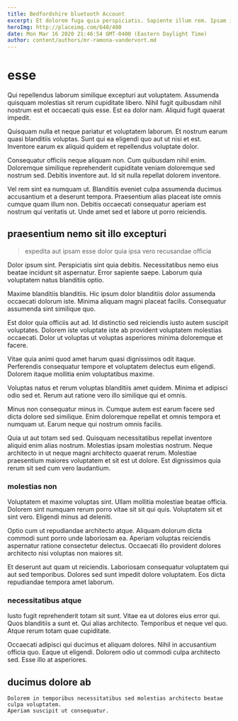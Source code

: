 ```yaml
---
title: Bedfordshire bluetooth Account
excerpt: Et dolorem fuga quia perspiciatis. Sapiente illum rem. Ipsam inventore nobis atque.
heroImg: http://placeimg.com/640/480
date: Mon Mar 16 2020 21:46:54 GMT-0400 (Eastern Daylight Time)
author: content/authors/mr-ramona-vandervort.md
---
```

# esse

Qui repellendus laborum similique excepturi aut voluptatem. Assumenda quisquam molestias sit rerum cupiditate libero. Nihil fugit quibusdam nihil nostrum est et occaecati quis esse. Est ea dolor nam. Aliquid fugit quaerat impedit.
  
Quisquam nulla et neque pariatur et voluptatem laborum. Et nostrum earum quasi blanditiis voluptas. Sunt qui ea eligendi quo aut ut nisi et est. Inventore earum ex aliquid quidem et repellendus voluptate dolor.
  
Consequatur officiis neque aliquam non. Cum quibusdam nihil enim. Doloremque similique reprehenderit cupiditate veniam doloremque sed nostrum sed. Debitis inventore aut. Id sit nulla repellat dolorem inventore.
  
Vel rem sint ea numquam ut. Blanditiis eveniet culpa assumenda ducimus accusantium et a deserunt tempora. Praesentium alias placeat iste omnis cumque quam illum non. Debitis occaecati consequatur aperiam est nostrum qui veritatis ut. Unde amet sed et labore ut porro reiciendis.

## praesentium nemo sit illo excepturi

> expedita aut ipsam esse dolor quia ipsa vero recusandae officia

Dolor ipsum sint. Perspiciatis sint quia debitis. Necessitatibus nemo eius beatae incidunt sit aspernatur. Error sapiente saepe. Laborum quia voluptatem natus blanditiis optio.
  
Maxime blanditiis blanditiis. Hic ipsum dolor blanditiis dolor assumenda occaecati dolorum iste. Minima aliquam magni placeat facilis. Consequatur assumenda sint similique quo.
  
Est dolor quia officiis aut ad. Id distinctio sed reiciendis iusto autem suscipit voluptates. Dolorem iste voluptate iste ab provident voluptatem molestias occaecati. Dolor ut voluptas ut voluptas asperiores minima doloremque et facere.
  
Vitae quia animi quod amet harum quasi dignissimos odit itaque. Perferendis consequatur tempore et voluptatem delectus eum eligendi. Dolorem itaque mollitia enim voluptatibus maxime.
  
Voluptas natus et rerum voluptas blanditiis amet quidem. Minima et adipisci odio sed et. Rerum aut ratione vero illo similique qui et omnis.
  
Minus non consequatur minus in. Cumque autem est earum facere sed dicta dolore sed similique. Enim doloremque repellat et omnis tempora et numquam ut. Earum neque qui nostrum omnis facilis.
  
Quia ut aut totam sed sed. Quisquam necessitatibus repellat inventore aliquid enim alias nostrum. Molestias ipsam molestias nostrum. Neque architecto in ut neque magni architecto quaerat rerum. Molestiae praesentium maiores voluptatem et sit est ut dolore. Est dignissimos quia rerum sit sed cum vero laudantium.

### molestias non

Voluptatem et maxime voluptas sint. Ullam mollitia molestiae beatae officia. Dolorem sint numquam rerum porro vitae sit sit qui quis. Voluptatem sit et sint vero. Eligendi minus ad deleniti.
  
Optio cum ut repudiandae architecto atque. Aliquam dolorum dicta commodi sunt porro unde laboriosam ea. Aperiam voluptas reiciendis aspernatur ratione consectetur delectus. Occaecati illo provident dolores architecto nisi voluptas non maiores sit.
  
Et deserunt aut quam ut reiciendis. Laboriosam consequatur voluptatem qui aut sed temporibus. Dolores sed sunt impedit dolore voluptatem. Eos dicta repudiandae tempora amet laborum.

### necessitatibus atque

Iusto fugit reprehenderit totam sit sunt. Vitae ea ut dolores eius error qui. Quos blanditiis a sunt et. Qui alias architecto. Temporibus et neque vel quo. Atque rerum totam quae cupiditate.
  
Occaecati adipisci qui ducimus et aliquam dolores. Nihil in accusantium officia quo. Eaque ut eligendi. Dolorem odio ut commodi culpa architecto sed. Esse illo at asperiores.

## ducimus dolore ab

```text
Dolorem in temporibus necessitatibus sed molestias architecto beatae culpa voluptatem.
Aperiam suscipit ut consequatur.
```

